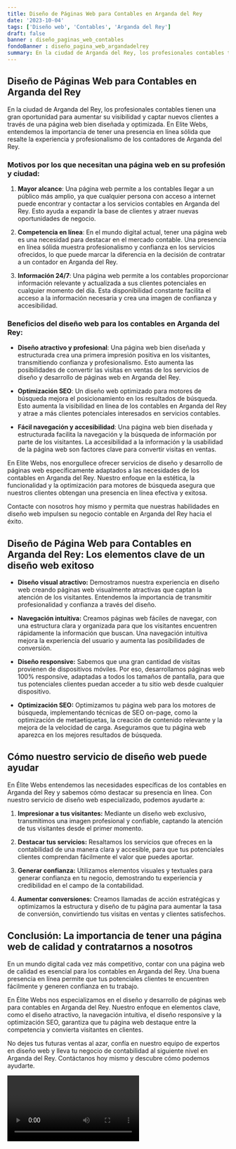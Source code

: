 ```yaml
---
title: Diseño de Páginas Web para Contables en Arganda del Rey
date: '2023-10-04'
tags: ['Diseño web', 'Contables', 'Arganda del Rey']
draft: false
banner : diseño_paginas_web_contables
fondoBanner : diseño_pagina_web_argandadelrey
summary: En la ciudad de Arganda del Rey, los profesionales contables tienen una gran oportunidad para aumentar su visibilidad y captar nuevos clientes a través de una página web bien diseñada y optimizada. En Elite Webs, entendemos la importancia de tener una presencia en línea sólida que resalte la experiencia y profesionalismo de los contadores de Arganda del Rey.
---
```


## Diseño de Páginas Web para Contables en Arganda del Rey

En la ciudad de Arganda del Rey, los profesionales contables tienen una gran oportunidad para aumentar su visibilidad y captar nuevos clientes a través de una página web bien diseñada y optimizada. En Elite Webs, entendemos la importancia de tener una presencia en línea sólida que resalte la experiencia y profesionalismo de los contadores de Arganda del Rey.

### Motivos por los que necesitan una página web en su profesión y ciudad:

1. **Mayor alcance**: Una página web permite a los contables llegar a un público más amplio, ya que cualquier persona con acceso a internet puede encontrar y contactar a los servicios contables en Arganda del Rey. Esto ayuda a expandir la base de clientes y atraer nuevas oportunidades de negocio.

2. **Competencia en línea**: En el mundo digital actual, tener una página web es una necesidad para destacar en el mercado contable. Una presencia en línea sólida muestra profesionalismo y confianza en los servicios ofrecidos, lo que puede marcar la diferencia en la decisión de contratar a un contador en Arganda del Rey.

3. **Información 24/7**: Una página web permite a los contables proporcionar información relevante y actualizada a sus clientes potenciales en cualquier momento del día. Esta disponibilidad constante facilita el acceso a la información necesaria y crea una imagen de confianza y accesibilidad.

### Beneficios del diseño web para los contables en Arganda del Rey:

- **Diseño atractivo y profesional**: Una página web bien diseñada y estructurada crea una primera impresión positiva en los visitantes, transmitiendo confianza y profesionalismo. Esto aumenta las posibilidades de convertir las visitas en ventas de los servicios de diseño y desarrollo de páginas web en Arganda del Rey.

- **Optimización SEO**: Un diseño web optimizado para motores de búsqueda mejora el posicionamiento en los resultados de búsqueda. Esto aumenta la visibilidad en línea de los contables en Arganda del Rey y atrae a más clientes potenciales interesados en servicios contables.

- **Fácil navegación y accesibilidad**: Una página web bien diseñada y estructurada facilita la navegación y la búsqueda de información por parte de los visitantes. La accesibilidad a la información y la usabilidad de la página web son factores clave para convertir visitas en ventas.

En Elite Webs, nos enorgullece ofrecer servicios de diseño y desarrollo de páginas web específicamente adaptados a las necesidades de los contables en Arganda del Rey. Nuestro enfoque en la estética, la funcionalidad y la optimización para motores de búsqueda asegura que nuestros clientes obtengan una presencia en línea efectiva y exitosa.

Contacte con nosotros hoy mismo y permita que nuestras habilidades en diseño web impulsen su negocio contable en Arganda del Rey hacia el éxito.

<GifSeo />

<Cta />

## Diseño de Página Web para Contables en Arganda del Rey: Los elementos clave de un diseño web exitoso

- **Diseño visual atractivo:** Demostramos nuestra experiencia en diseño web creando páginas web visualmente atractivas que captan la atención de los visitantes. Entendemos la importancia de transmitir profesionalidad y confianza a través del diseño.

- **Navegación intuitiva:** Creamos páginas web fáciles de navegar, con una estructura clara y organizada para que los visitantes encuentren rápidamente la información que buscan. Una navegación intuitiva mejora la experiencia del usuario y aumenta las posibilidades de conversión.

- **Diseño responsive:** Sabemos que una gran cantidad de visitas provienen de dispositivos móviles. Por eso, desarrollamos páginas web 100% responsive, adaptadas a todos los tamaños de pantalla, para que tus potenciales clientes puedan acceder a tu sitio web desde cualquier dispositivo.

- **Optimización SEO:** Optimizamos tu página web para los motores de búsqueda, implementando técnicas de SEO on-page, como la optimización de metaetiquetas, la creación de contenido relevante y la mejora de la velocidad de carga. Aseguramos que tu página web aparezca en los mejores resultados de búsqueda.

## Cómo nuestro servicio de diseño web puede ayudar

En Élite Webs entendemos las necesidades específicas de los contables en Arganda del Rey y sabemos cómo destacar su presencia en línea. Con nuestro servicio de diseño web especializado, podemos ayudarte a:

1. **Impresionar a tus visitantes:** Mediante un diseño web exclusivo, transmitimos una imagen profesional y confiable, captando la atención de tus visitantes desde el primer momento.

2. **Destacar tus servicios:** Resaltamos los servicios que ofreces en la contabilidad de una manera clara y accesible, para que tus potenciales clientes comprendan fácilmente el valor que puedes aportar.

3. **Generar confianza:** Utilizamos elementos visuales y textuales para generar confianza en tu negocio, demostrando tu experiencia y credibilidad en el campo de la contabilidad.

4. **Aumentar conversiones:** Creamos llamadas de acción estratégicas y optimizamos la estructura y diseño de tu página para aumentar la tasa de conversión, convirtiendo tus visitas en ventas y clientes satisfechos.

## Conclusión: La importancia de tener una página web de calidad y contratarnos a nosotros

En un mundo digital cada vez más competitivo, contar con una página web de calidad es esencial para los contables en Arganda del Rey. Una buena presencia en línea permite que tus potenciales clientes te encuentren fácilmente y generen confianza en tu trabajo.

En Élite Webs nos especializamos en el diseño y desarrollo de páginas web para contables en Arganda del Rey. Nuestro enfoque en elementos clave, como el diseño atractivo, la navegación intuitiva, el diseño responsive y la optimización SEO, garantiza que tu página web destaque entre la competencia y convierta visitantes en clientes.

No dejes tus futuras ventas al azar, confía en nuestro equipo de expertos en diseño web y lleva tu negocio de contabilidad al siguiente nivel en Arganda del Rey. Contáctanos hoy mismo y descubre cómo podemos ayudarte.

<Video />

<CtaBot job='Contables' city='Arganda del Rey'/>

<Gmaps query='Arganda del Rey+españa+maps' />